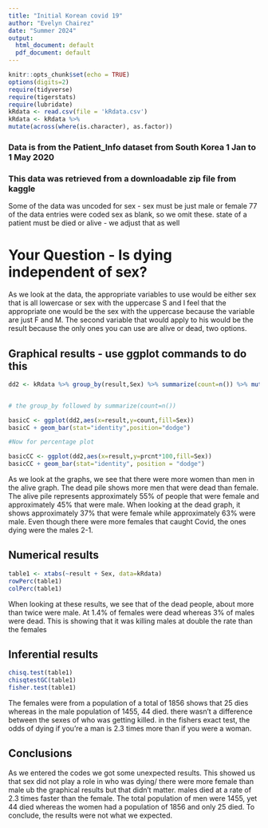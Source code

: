 ```yaml
---
title: "Initial Korean covid 19"
author: "Evelyn Chairez"
date: "Summer 2024"
output:
  html_document: default
  pdf_document: default
---
```


```r
knitr::opts_chunk$set(echo = TRUE)
options(digits=2)
require(tidyverse)
require(tigerstats)
require(lubridate)
kRdata <- read.csv(file = 'kRdata.csv')
kRdata <- kRdata %>%
mutate(across(where(is.character), as.factor))

```
### Data is from the Patient_Info dataset from South Korea 1 Jan to 1 May 2020
### This data was retrieved from a downloadable zip file from kaggle

Some of the data was uncoded for sex - sex must be just male or female
77 of the data entries were coded sex  as blank, so we omit these.
state of a patient must be died or alive - we adjust that as well   
  
# Your Question - Is dying independent of sex?
  
  As we look at the data, the appropriate variables to use would be either sex that is all lowercase or sex with the uppercase S and I feel that the appropriate one would be the sex with the uppercase because the variable are just F and M. The second variable that would apply to his would be the result because the only ones you can use are alive or dead, two options. 




## Graphical results - use ggplot commands to do this  
```r
dd2 <- kRdata %>% group_by(result,Sex) %>% summarize(count=n()) %>% mutate(prcnt=count/sum(count))


# the group_by followed by summarize(count=n())

basicC <- ggplot(dd2,aes(x=result,y=count,fill=Sex))
basicC + geom_bar(stat="identity",position="dodge")

#Now for percentage plot

basicCC <- ggplot(dd2,aes(x=result,y=prcnt*100,fill=Sex)) 
basicCC + geom_bar(stat="identity", position = "dodge")
```
  
As we look at the graphs, we see that there were more women than men in the alive graph. The dead pile shows more men that were dead than female. The alive pile represents approximately 55% of people that were female and approximately 45% that were male. When looking at the dead graph, it shows approximately 37% that were female while approximately 63% were male. Even though there were more females that caught Covid, the ones dying were the males 2-1. 
  

  
## Numerical results

```r
table1 <- xtabs(~result + Sex, data=kRdata)
rowPerc(table1)
colPerc(table1)
```
  
When looking at these results, we see that of the dead people, about more than twice were male. At 1.4% of females were dead whereas 3% of males were dead. This is showing that it was killing males at double the rate than the females 

## Inferential results 

```r
chisq.test(table1)
chisqtestGC(table1)
fisher.test(table1)
```
  
The females were from a population of a total of 1856 shows that 25 dies whereas in the male population of 1455, 44 died. there wasn't a difference between the sexes of who was getting killed. in the fishers exact test, the odds of dying if you're a man is 2.3 times more than if you were a woman. 

## Conclusions
  
As we entered the codes we got some unexpected results. This showed us that sex did not play a role in who was dying/ there were more female than male ub the graphical results but that didn't matter. males died at a rate of 2.3 times faster than the female. The total population of men were 1455, yet 44 died whereas the women had a population of 1856 and only 25 died. To conclude, the results were not what we expected.
